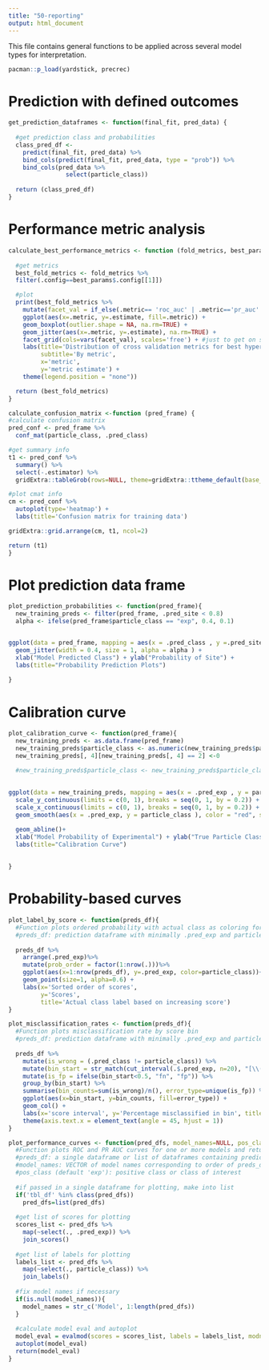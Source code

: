 ```yaml
---
title: "50-reporting"
output: html_document
---
```


This file contains general functions to be applied across several model types for interpretation.

```r
pacman::p_load(yardstick, precrec)
```

# Prediction with defined outcomes
```r
get_prediction_dataframes <- function(final_fit, pred_data) {
  
  #get prediction class and probabilities
  class_pred_df <- 
    predict(final_fit, pred_data) %>%
    bind_cols(predict(final_fit, pred_data, type = "prob")) %>% 
    bind_cols(pred_data %>% 
                select(particle_class))
  
  return (class_pred_df)
}
```

# Performance metric analysis

```r
calculate_best_performance_metrics <- function (fold_metrics, best_params) {
  
  #get metrics
  best_fold_metrics <- fold_metrics %>%
  filter(.config==best_params$.config[[1]])

  #plot
  print(best_fold_metrics %>%
    mutate(facet_val = if_else(.metric== 'roc_auc' | .metric=='pr_auc' | .metric=='f_meas', 'Aggregate metrics', 'Confusion matrix metrics')) %>%
    ggplot(aes(x=.metric, y=.estimate, fill=.metric)) +
    geom_boxplot(outlier.shape = NA, na.rm=TRUE) +
    geom_jitter(aes(x=.metric, y=.estimate), na.rm=TRUE) +
    facet_grid(cols=vars(facet_val), scales='free') + #just to get on separate plots
    labs(title='Distribution of cross validation metrics for best hyperparameter set',
         subtitle='By metric',
         x='metric',
         y='metric estimate') +
    theme(legend.position = "none"))

  return (best_fold_metrics)
}
```

```r
calculate_confusion_matrix <-function (pred_frame) {
#calculate confusion matrix
pred_conf <- pred_frame %>%
  conf_mat(particle_class, .pred_class) 

#get summary info
t1 <- pred_conf %>%
  summary() %>%
  select(-.estimator) %>%
  gridExtra::tableGrob(rows=NULL, theme=gridExtra::ttheme_default(base_size=10))

#plot cmat info
cm <- pred_conf %>%
  autoplot(type='heatmap') +
  labs(title='Confusion matrix for training data')

gridExtra::grid.arrange(cm, t1, ncol=2)

return (t1)
}
```

# Plot prediction data frame
```r
plot_prediction_probabilities <- function(pred_frame){
  new_training_preds <- filter(pred_frame, .pred_site < 0.8)
  alpha <- ifelse(pred_frame$particle_class == "exp", 0.4, 0.1)


ggplot(data = pred_frame, mapping = aes(x = .pred_class , y =.pred_site, color = particle_class)  ) +
  geom_jitter(width = 0.4, size = 1, alpha = alpha ) +
  xlab("Model Predicted Class") + ylab("Probability of Site") +
  labs(title="Probability Prediction Plots")
  
}
```

# Calibration curve
```r

plot_calibration_curve <- function(pred_frame){
  new_training_preds <- as.data.frame(pred_frame)
  new_training_preds$particle_class <- as.numeric(new_training_preds$particle_class)
  new_training_preds[, 4][new_training_preds[, 4] == 2] <-0

  #new_training_preds$particle_class <- new_training_preds$particle_class - 1
  
  
ggplot(data = new_training_preds, mapping = aes(x = .pred_exp , y = particle_class)  ) +
  scale_y_continuous(limits = c(0, 1), breaks = seq(0, 1, by = 0.2)) +
  scale_x_continuous(limits = c(0, 1), breaks = seq(0, 1, by = 0.2)) +
  geom_smooth(aes(x = .pred_exp, y = particle_class ), color = "red", se = F, method = "loess") + 

  geom_abline()+
  xlab("Model Probability of Experimental") + ylab("True Particle Class (Site [0] to Experimental[1]") +
  labs(title="Calibration Curve")
  
  
}
```

# Probability-based curves
```r
plot_label_by_score <- function(preds_df){
  #Function plots ordered probability with actual class as coloring for visual inspection of misclassification
  #preds_df: prediction dataframe with minimally .pred_exp and particle_class columns
  
  preds_df %>%
    arrange(.pred_exp)%>%
    mutate(prob_order = factor(1:nrow(.)))%>%
    ggplot(aes(x=1:nrow(preds_df), y=.pred_exp, color=particle_class))+
    geom_point(size=1, alpha=0.6) +
    labs(x='Sorted order of scores',
         y='Scores',
         title='Actual class label based on increasing score')
}
```

```r
plot_misclassification_rates <- function(preds_df){
  #Function plots misclassification rate by score bin
  #preds_df: prediction dataframe with minimally .pred_exp and particle_class columns
  
  preds_df %>%
    mutate(is_wrong = (.pred_class != particle_class)) %>%
    mutate(bin_start = str_match(cut_interval(.$.pred_exp, n=20), "[\\(\\[]([\\d\\.]+).+]")[,2]) %>%
    mutate(is_fp = ifelse(bin_start<0.5, "fn", "fp")) %>%
    group_by(bin_start) %>%
    summarise(bin_counts=sum(is_wrong)/n(), error_type=unique(is_fp)) %>%
    ggplot(aes(x=bin_start, y=bin_counts, fill=error_type)) +
    geom_col() +
    labs(x='score interval', y='Percentage misclassified in bin', title='Misclassification rate in probability interval') + 
    theme(axis.text.x = element_text(angle = 45, hjust = 1))
}
```


```r
plot_performance_curves <- function(pred_dfs, model_names=NULL, pos_class='exp'){
  #Function plots ROC and PR AUC curves for one or more models and returns the eval information
  #preds_df: a single dataframe or list of dataframes containing prediction info (.pred_exp and particle_class at least)
  #model_names: VECTOR of model names corresponding to order of preds_df
  #pos_class (default 'exp'): positive class or class of interest
  
  #if passed in a single dataframe for plotting, make into list
  if('tbl_df' %in% class(pred_dfs))
    pred_dfs=list(pred_dfs)
  
  #get list of scores for plotting
  scores_list <- pred_dfs %>%
    map(~select(., .pred_exp)) %>%
    join_scores()
  
  #get list of labels for plotting
  labels_list <- pred_dfs %>%
    map(~select(., particle_class)) %>%
    join_labels()
  
  #fix model names if necessary
  if(is.null(model_names)){
    model_names = str_c('Model', 1:length(pred_dfs))
  }
  
  #calculate model eval and autoplot
  model_eval = evalmod(scores = scores_list, labels = labels_list, modnames = model_names, posclass = pos_class)
  autoplot(model_eval)
  return(model_eval)
}
```